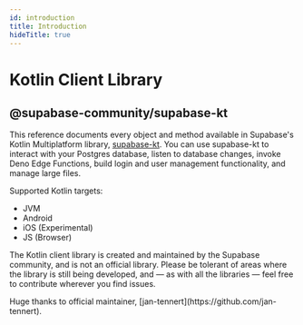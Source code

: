```yaml
---
id: introduction
title: Introduction
hideTitle: true
---
```


<div className="flex items-start gap-6 not-prose" id="introduction">
  <IconMenuKotlin width={35} height={35} />
  <div className="flex flex-col gap-2">
    <h1 className="text-3xl text-scale-1200 m-0">Kotlin Client Library</h1>
    <h2 className="text-base font-mono text-scale-1100">@supabase-community/supabase-kt</h2>
  </div>
</div>

<div className="max-w-xl">

This reference documents every object and method available in Supabase's Kotlin Multiplatform library, [supabase-kt](https://github.com/supabase-community/supabase-kt). You can use supabase-kt to interact with your Postgres database, listen to database changes, invoke Deno Edge Functions, build login and user management functionality, and manage large files.

Supported Kotlin targets:

- JVM
- Android
- iOS (Experimental)
- JS (Browser)

</div>

<div className="max-w-xl bg-slate-300 px-4 py-2 rounded-md">
  <p>The Kotlin client library is created and maintained by the Supabase community, and is not an official library. Please be tolerant of areas where the library is still being developed, and — as with all the libraries — feel free to contribute wherever you find issues.</p>

<p>Huge thanks to official maintainer, [jan-tennert](https://github.com/jan-tennert).</p>

</div>
